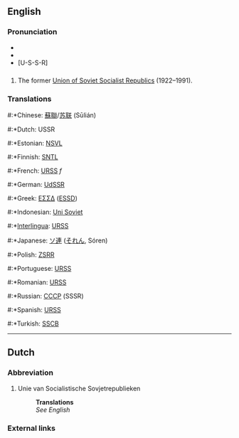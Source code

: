 {{wikipedia}}
==English==
===Pronunciation===
*{{IPA|/ˌjuɛsɛs'ɑ(r)/}}
*{{SAMPA|yu-es-es-ar}} 
*[U-S-S-R]

==={{Abbreviation}}===
#The former [[Union of Soviet Socialist Republics]] (1922–1991).

===Translations===
{{top}}
#:*Chinese: [[蘇聯]]/[[苏联]] (Sūlián)
#:*Dutch: USSR
#:*Estonian: [[NSVL]]
#:*Finnish: [[SNTL]]
#:*French: [[URSS]] ''f''
#:*German: [[UdSSR]]
#:*Greek: [[ΕΣΣΔ]] ([[ESSD]])
#:*Indonesian: [[Uni Soviet]]
#:*[[Interlingua]]: [[URSS]]
{{mid}}
#:*Japanese: [[ソ連]] ([[それん]], Sóren)
#:*Polish: [[ZSRR]]
#:*Portuguese: [[URSS]]
#:*Romanian: [[URSS]]
#:*Russian: [[СССР]] (SSSR)
#:*Spanish: [[URSS]]
#:*Turkish: [[SSCB]]
{{bottom}}


----
==Dutch==
===Abbreviation===
#Unie van Socialistische Sovjetrepublieken
#:'''Translations'''
#:''See English''

===External links===
{{pedialite}}